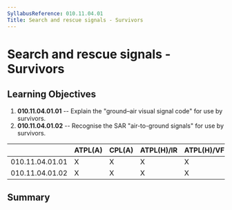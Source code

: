 ```yaml
---
SyllabusReference: 010.11.04.01
Title: Search and rescue signals - Survivors
---
```


# Search and rescue signals - Survivors

## Learning Objectives

1.  **010.11.04.01.01** -- Explain the "ground–air visual signal code" for use
    by survivors.
2.  **010.11.04.01.02** -- Recognise the SAR "air-to-ground signals" for use by
    survivors.

|                 | ATPL(A) | CPL(A) | ATPL(H)/IR | ATPL(H)/VFR | CPL(H) | IR  | CBIR(A) |
| --------------- | ------- | ------ | ---------- | ----------- | ------ | --- | ------- |
| 010.11.04.01.01 | X       | X      | X          | X           | X      |     |         |
| 010.11.04.01.02 | X       | X      | X          | X           | X      |     |         |

## Summary
